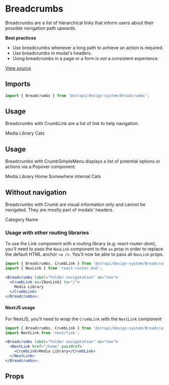<!--- Breadcrumbs.stories.mdx --->


<Meta title="Design System/Components/v2/Breadcrumbs" component={Breadcrumbs} />

# Breadcrumbs

Breadcrumbs are a list of hierarchical links that inform users about their possible navigation path upwards.

**Best practices**

- Use breadcrumbs whenever a long path to achieve an action is required.
- Use breadcrumbs in modal's headers.
- Using breadcrumbs in a page or a form is _not_ a consistent experience.

[View source](https://github.com/strapi/design-system/tree/main/packages/strapi-design-system/src/Breadcrumbs)

## Imports

```js
import { Breadcrumbs } from '@strapi/design-system/Breadcrumbs';
```

## Usage

Breadcrumbs with CrumbLink are a list of link to help navigation.

<Canvas>
  <Story name="base">
    <Stack horizontal spacing={3}>
      <Breadcrumbs label="Folder navigatation" as="nav">
        <CrumbLink href="/">Media Library</CrumbLink>
        <Crumb>
          Cats
        </Crumb>
      </Breadcrumbs>
    </Stack>
  </Story>
</Canvas>

## Usage

Breadcrumbs with CrumbSimpleMenu displays a list of potential options or actions via a Popover component.

<Canvas>
  <Story name="with-menu">
    <Stack horizontal spacing={3}>
      <Breadcrumbs label="Folder navigatation" as="nav">
        <CrumbLink href="/">Media Library</CrumbLink>
        <CrumbSimpleMenu label="..." aria-label="Some items are not displayed">
          <MenuItem to="/">Home</MenuItem>
          <MenuItem to="/somewhere">Somewhere internal</MenuItem>
        </CrumbSimpleMenu>
        <Crumb>
          Cats
        </Crumb>
      </Breadcrumbs>
    </Stack>
  </Story>
</Canvas>

## Without navigation

Breadcrumbs with Crumb are visual information only and cannot be navigated. They are mostly part of modals' headers.

<Canvas>
  <Story name="without-nagivation">
    <Stack horizontal spacing={3}>
      <CollectionType />
      <Breadcrumbs label="Category model, name field">
        <Crumb>Category</Crumb>
        <Crumb>Name</Crumb>
      </Breadcrumbs>
    </Stack>
  </Story>
</Canvas>

### Usage with other routing libraries

To use the Link component with a routing library (e.g. react-router-dom), you'll need to pass the `NavLink` component to the `as` prop in order to replace the default HTML anchor `<a />`.
You'll now be able to pass all `NavLink` props.

```jsx
import { Breadcrumbs, CrumbLink } from '@strapi/design-system/Breadcrumbs';
import { NavLink } from 'react-router-dom';

<Breadcrumbs label="Folder navigatation" as="nav">
  <CrumbLink as={NavLink} to="/">
    Media Library
  </CrumbLink>
</Breadcrumbs>;
```

#### NextJS usage

For NextJS, you'll need to wrap the `CrumbLink` with the `NextLink` component

```jsx
import { Breadcrumbs, CrumbLink } from '@strapi/design-system/Breadcrumbs';
import NextLink from 'next/link';

<Breadcrumbs label="Folder navigatation" as="nav">
  <NextLink href="/home" passHref>
    <CrumbLink>Media Library</CrumbLink>
  </NextLink>
</Breadcrumbs>;
```

## Props

<ArgsTable of={Breadcrumbs} />
